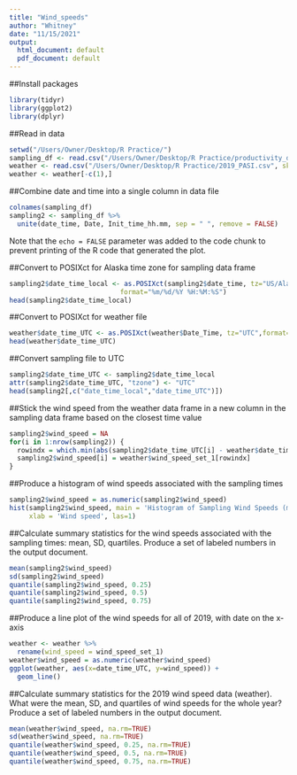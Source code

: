 ```yaml
---
title: "Wind_speeds"
author: "Whitney"
date: "11/15/2021"
output:
  html_document: default
  pdf_document: default
---
```


##Install packages

```r
library(tidyr)
library(ggplot2)
library(dplyr)
```

##Read in data

```r
setwd("/Users/Owner/Desktop/R Practice/")
sampling_df <- read.csv("/Users/Owner/Desktop/R Practice/productivity_data_calculations.csv")
weather <- read.csv("/Users/Owner/Desktop/R Practice/2019_PASI.csv", skip=6)
weather <- weather[-c(1),]
```

##Combine date and time into a single column in data file

```r
colnames(sampling_df)
sampling2 <- sampling_df %>% 
  unite(date_time, Date, Init_time_hh.mm, sep = " ", remove = FALSE)
```

Note that the `echo = FALSE` parameter was added to the code chunk to prevent printing of the R code that generated the plot.

##Convert to POSIXct for Alaska time zone for sampling data frame

```r
sampling2$date_time_local <- as.POSIXct(sampling2$date_time, tz="US/Alaska",
                            format="%m/%d/%Y %H:%M:%S")
head(sampling2$date_time_local)
```

##Convert to POSIXct for weather file

```r
weather$date_time_UTC <- as.POSIXct(weather$Date_Time, tz="UTC",format="%m/%d/%Y %H:%M")
head(weather$date_time_UTC)
```

##Convert sampling file to UTC

```r
sampling2$date_time_UTC <- sampling2$date_time_local
attr(sampling2$date_time_UTC, "tzone") <- "UTC"
head(sampling2[,c("date_time_local","date_time_UTC")])
```

##Stick the wind speed from the weather data frame in a new column in the sampling data frame based on the closest time value

```r
sampling2$wind_speed = NA
for(i in 1:nrow(sampling2)) {
  rowindx = which.min(abs(sampling2$date_time_UTC[i] - weather$date_time_UTC))
  sampling2$wind_speed[i] = weather$wind_speed_set_1[rowindx] 
}
```

##Produce a histogram of wind speeds associated with the sampling times

```r
sampling2$wind_speed = as.numeric(sampling2$wind_speed)
hist(sampling2$wind_speed, main = 'Histogram of Sampling Wind Speeds (m/s)', 
     xlab = 'Wind speed', las=1)
```
  
##Calculate summary statistics for the wind speeds associated with the sampling times: mean, SD, quartiles. Produce a set of labeled numbers in the output document.

```r
mean(sampling2$wind_speed)
sd(sampling2$wind_speed)
quantile(sampling2$wind_speed, 0.25)
quantile(sampling2$wind_speed, 0.5)
quantile(sampling2$wind_speed, 0.75)
```

##Produce a line plot of the wind speeds for all of 2019, with date on the x-axis

```r
weather <- weather %>%
  rename(wind_speed = wind_speed_set_1)
weather$wind_speed = as.numeric(weather$wind_speed)
ggplot(weather, aes(x=date_time_UTC, y=wind_speed)) +
  geom_line()
```

##Calculate summary statistics for the 2019 wind speed data (weather). What were the mean, SD, and quartiles of wind speeds for the whole year? Produce a set of labeled numbers in the output document. 

```r
mean(weather$wind_speed, na.rm=TRUE)
sd(weather$wind_speed, na.rm=TRUE)
quantile(weather$wind_speed, 0.25, na.rm=TRUE)
quantile(weather$wind_speed, 0.5, na.rm=TRUE)
quantile(weather$wind_speed, 0.75, na.rm=TRUE)
```




